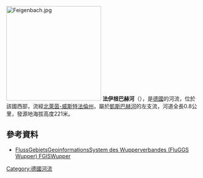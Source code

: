 {{Coord|51.02140163|N|7.1659264|E|display=title}}
[[File:Feigenbach.jpg|250px]]
'''法伊根巴赫河'''（{{lang-de|Feigenbach}}），是[[德國|德國]]的河流，位於該國西部，流經[[北萊茵-威斯特法倫州|北萊茵-威斯特法倫州]]，屬於[[凱斯巴赫河_(謝夫巴赫河支流)|凱斯巴赫河]]的左支流，河道全長0.8公里，發源地海拔高度221米。

==參考資料==
* [https://fluggs.wupperverband.de FlussGebietsGeoinformationsSystem des Wupperverbandes (FluGGS Wupper) FGISWupper] {{Wayback|url=https://fluggs.wupperverband.de/ |date=20160303182641 }}

{{Germany-geo-stub}}
[[Category:德國河流|Category:德國河流]]